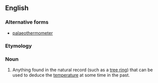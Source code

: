 ==English==

===Alternative forms===
* [[palaeothermometer]]

===Etymology===
{{prefix|en|paleo|thermometer}}

===Noun===
{{wikipedia}}
{{en-noun}}

# {{lb|en|archaeology}} Anything found in the natural record (such as a [[tree ring]]) that can be used to deduce the [[temperature]] at some time in the past.